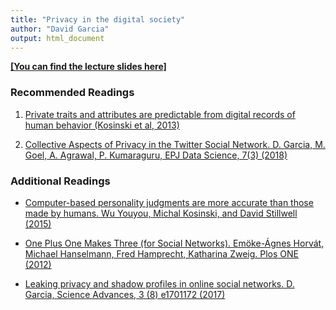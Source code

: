 ```yaml
---
title: "Privacy in the digital society"
author: "David Garcia"
output: html_document
---
```


[**[You can find the lecture slides here]**](https://dgarcia-eu.github.io/FoundationsOfCSS/10_SocietalIssues/103_Privacy/Slides/Privacy_Slides.html)

### Recommended Readings

1. [Private traits and attributes are predictable from digital records of human behavior (Kosinski et al, 2013)](https://www.pnas.org/content/110/15/5802)

2. [Collective Aspects of Privacy in the Twitter Social Network. D. Garcia, M. Goel, A. Agrawal, P. Kumaraguru, EPJ Data Science, 7(3) (2018)](https://epjdatascience.springeropen.com/articles/10.1140/epjds/s13688-018-0130-3)  

### Additional Readings

- [Computer-based personality judgments are more accurate than those made by humans. Wu Youyou, Michal Kosinski, and David Stillwell (2015)](https://www.pnas.org/content/112/4/1036)

- [One Plus One Makes Three (for Social Networks). Emöke-Ágnes Horvát, Michael Hanselmann, Fred Hamprecht, Katharina Zweig. Plos ONE (2012)](https://journals.plos.org/plosone/article?id=10.1371/journal.pone.0034740)

- [Leaking privacy and shadow profiles in online social networks. D. Garcia, Science Advances, 3 (8) e1701172 (2017)](https://advances.sciencemag.org/content/3/8/e1701172.full)  